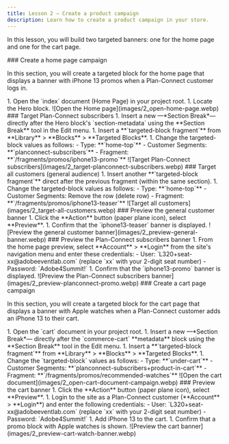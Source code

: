 ```yaml
---
title: Lesson 2 — Create a product campaign
description: Learn how to create a product campaign in your store.
---
```



In this lesson, you will build two targeted banners: one for the home page and one for the cart page.

<Tasks>
<Task>
### Create a home page campaign

In this section, you will create a targeted block for the home page that displays a banner with iPhone 13 promos when a Plan-Connect customer logs in.

<Steps>
1. Open the `index` document (Home Page) in your project root.
1. Locate the Hero block.
</Steps>

<Diagram caption="Open the Home page">
  ![Open the Home page](images/2_open-home-page.webp)
</Diagram>

</Task>

<Task>
### Target Plan-Connect subscribers

<Steps>
1. Insert a new —*Section Break*— directly after the Hero block's `section-metadata` using the **Section Break** tool in the Edit menu.
1. Insert a **`targeted-block fragment`** from **Library** > **Blocks** > **Targeted Blocks**.
1. Change the targeted-block values as follows:
   - Type: **`home-top`**
   - Customer Segments: **`planconnect-subscribers`**
   - Fragment: **`/fragments/promos/iphone13-promo`**
</Steps>

<Diagram caption="Target Plan-Connect subscribers">
  ![Target Plan-Connect subscribers](images/2_target-planconnect-subscribers.webp)
</Diagram>

</Task>

<Task>
### Target all customers (general audience)

<Steps>
1. Insert another **`targeted-block fragment`** direct after the previous fragment (within the same section).
1. Change the targeted-block values as follows:
   - Type: **`home-top`**
   - Customer Segments: Remove the row (delete row)
   - Fragment: **`/fragments/promos/iphone13-teaser`**
</Steps>

<Diagram caption="Target all customers">
  ![Target all customers](images/2_target-all-customers.webp)
</Diagram>

</Task>

<Task>
### Preview the general customer banner

<Steps>
1. Click the **Action** button (paper plane icon), select **Preview**.
1. Confirm that the `iphone13-teaser` banner is displayed.
</Steps>

<Diagram caption="Preview the general customer banner">
  ![Preview the general customer banner](images/2_preview-general-banner.webp)
</Diagram>

</Task>

<Task>
### Preview the Plan-Connect subscribers banner

<Steps>
1. From the home page preview, select **Account** > **Login** from the site's navigation menu and enter these credentials:
    - User: `L320+seat-xx@adobeeventlab.com` (replace `xx` with your 2-digit seat number)
    - Password: `Adobe4Summit!`
1. Confirm that the `iphone13-promo` banner is displayed.
</Steps>

<Diagram caption="Preview the Plan-Connect subscribers banner">
  ![Preview the Plan-Connect subscribers banner](images/2_preview-planconnect-promo.webp)
</Diagram>

</Task>

<Task>
### Create a cart page campaign

In this section, you will create a targeted block for the cart page that displays a banner with Apple watches when a Plan-Connect customer adds an iPhone 13 to their cart.

<Steps>
1. Open the `cart` document in your project root.
1. Insert a new —*Section Break*— directly after the `commerce-cart` **metadata** block using the **Section Break** tool in the Edit menu.
1. Insert a **`targeted-block fragment`** from **Library** > **Blocks** > **Targeted Blocks**.
1. Change the `targeted-block` values as follows:
   - Type: **`under-cart`**
   - Customer Segments: **`planconnect-subscribers+product-in-cart`**
   - Fragment: **`/fragments/promos/recommended-watches`**
</Steps>

<Diagram caption="Open the cart document">
  ![Open the cart document](images/2_open-cart-document-campaign.webp)
</Diagram>

</Task>

<Task>
### Preview the cart banner

<Steps>
1. Click the **Action** button (paper plane icon), select **Preview**.
1. Login to the site as a Plan-Connect customer (**Account** > **Login**) and enter the following credentials:
    - User: `L320+seat-xx@adobeeventlab.com` (replace `xx` with your 2-digit seat number)
    - Password: `Adobe4Summit!`
1. Add iPhone 13 to the cart.
1. Confirm that a promo block with Apple watches is shown.
</Steps>

<Diagram caption="Preview the cart banner">
  ![Preview the cart banner](images/2_preview-cart-watch-banner.webp)
</Diagram>

</Task>

</Tasks>
